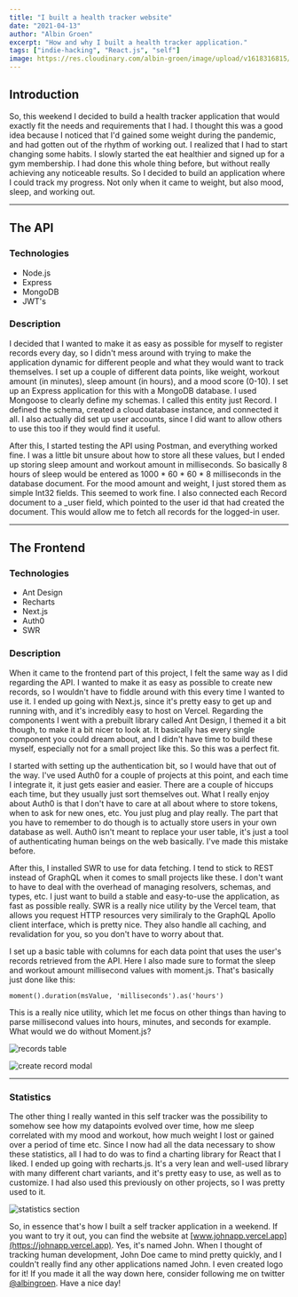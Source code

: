 ```yaml
---
title: "I built a health tracker website"
date: "2021-04-13"
author: "Albin Groen"
excerpt: "How and why I built a health tracker application."
tags: ["indie-hacking", "React.js", "self"]
image: https://res.cloudinary.com/albin-groen/image/upload/v1618316815/CleanShot_2021-04-13_at_14.26.23_uea2oh.png
---
```


## Introduction

So, this weekend I decided to build a health tracker application that would exactly fit the needs and requirements that I had. I thought this was a good idea because I noticed that I'd gained some weight during the pandemic, and had gotten out of the rhythm of working out. I realized that I had to start changing some habits. I slowly started the eat healthier and signed up for a gym membership. I had done this whole thing before, but without really achieving any noticeable results. So I decided to build an application where I could track my progress. Not only when it came to weight, but also mood, sleep, and working out.

---

## The API

### Technologies

- Node.js
- Express
- MongoDB
- JWT's

### Description

I decided that I wanted to make it as easy as possible for myself to register records every day, so I didn't mess around with trying to make the application dynamic for different people and what they would want to track themselves. I set up a couple of different data points, like weight, workout amount (in minutes), sleep amount (in hours), and a mood score (0-10). I set up an Express application for this with a MongoDB database. I used Mongoose to clearly define my schemas. I called this entity just Record. I defined the schema, created a cloud database instance, and connected it all. I also actually did set up user accounts, since I did want to allow others to use this too if they would find it useful.

After this, I started testing the API using Postman, and everything worked fine. I was a little bit unsure about how to store all these values, but I ended up storing sleep amount and workout amount in milliseconds. So basically 8 hours of sleep would be entered as 1000 \* 60 \* 60 \* 8 milliseconds in the database document. For the mood amount and weight, I just stored them as simple Int32 fields. This seemed to work fine. I also connected each Record document to a \_user field, which pointed to the user id that had created the document. This would allow me to fetch all records for the logged-in user.

---

## The Frontend

### Technologies

- Ant Design
- Recharts
- Next.js
- Auth0
- SWR

### Description

When it came to the frontend part of this project, I felt the same way as I did regarding the API. I wanted to make it as easy as possible to create new records, so I wouldn't have to fiddle around with this every time I wanted to use it. I ended up going with Next.js, since it's pretty easy to get up and running with, and it's incredibly easy to host on Vercel. Regarding the components I went with a prebuilt library called Ant Design, I themed it a bit though, to make it a bit nicer to look at. It basically has every single component you could dream about, and I didn't have time to build these myself, especially not for a small project like this. So this was a perfect fit.

I started with setting up the authentication bit, so I would have that out of the way. I've used Auth0 for a couple of projects at this point, and each time I integrate it, it just gets easier and easier. There are a couple of hiccups each time, but they usually just sort themselves out. What I really enjoy about Auth0 is that I don't have to care at all about where to store tokens, when to ask for new ones, etc. You just plug and play really. The part that you have to remember to do though is to actually store users in your own database as well. Auth0 isn't meant to replace your user table, it's just a tool of authenticating human beings on the web basically. I've made this mistake before.

After this, I installed SWR to use for data fetching. I tend to stick to REST instead of GraphQL when it comes to small projects like these. I don't want to have to deal with the overhead of managing resolvers, schemas, and types, etc. I just want to build a stable and easy-to-use the application, as fast as possible really. SWR is a really nice utility by the Vercel team, that allows you request HTTP resources very similiraly to the GraphQL Apollo client interface, which is pretty nice. They also handle all caching, and revalidation for you, so you don't have to worry about that.

I set up a basic table with columns for each data point that uses the user's records retrieved from the API. Here I also made sure to format the sleep and workout amount millisecond values with moment.js. That's basically just done like this:

```
moment().duration(msValue, 'milliseconds').as('hours')
```

This is a really nice utility, which let me focus on other things than having to parse millisecond values into hours, minutes, and seconds for example. What would we do without Moment.js?

![records table](https://res.cloudinary.com/albin-groen/image/upload/v1618316815/CleanShot_2021-04-13_at_14.26.23_uea2oh.png)

![create record modal](https://res.cloudinary.com/albin-groen/image/upload/v1618316913/CleanShot_2021-04-13_at_14.28.04_ychkjc.png)

---

### Statistics

The other thing I really wanted in this self tracker was the possibility to somehow see how my datapoints evolved over time, how me sleep correlated with my mood and workout, how much weight I lost or gained over a period of time etc. Since I now had all the data necessary to show these statistics, all I had to do was to find a charting library for React that I liked. I ended up going with recharts.js. It's a very lean and well-used library with many different chart variants, and it's pretty easy to use, as well as to customize. I had also used this previously on other projects, so I was pretty used to it.

![statistics section](https://res.cloudinary.com/albin-groen/image/upload/v1618317251/CleanShot_2021-04-13_at_14.33.47_h7ykxh.png)

So, in essence that's how I built a self tracker application in a weekend. If you want to try it out, you can find the website at [www.johnapp.vercel.app](https://johnapp.vercel.app). Yes, it's named John. When I thought of tracking human development, John Doe came to mind pretty quickly, and I couldn't really find any other applications named John. I even created logo for it! If you made it all the way down here, consider following me on twitter [@albingroen](https://twitter.com/albingroen). Have a nice day!

